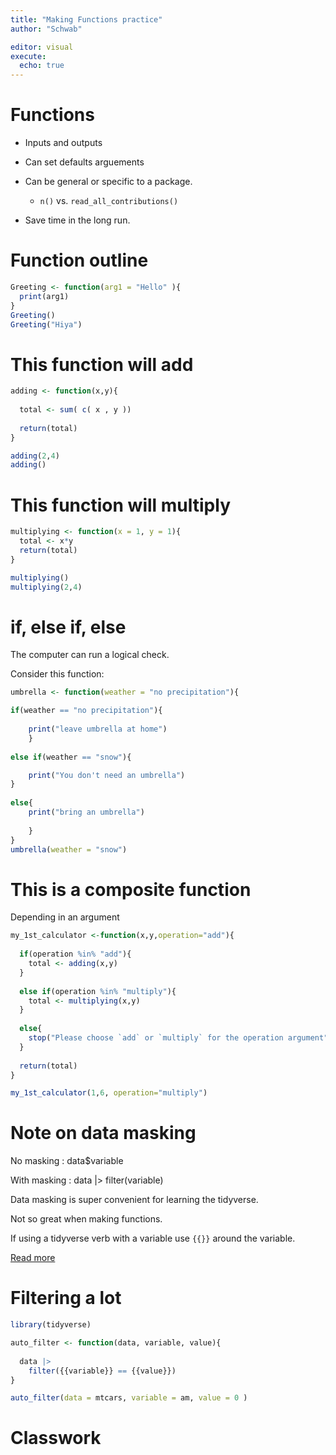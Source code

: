 ```yaml
---
title: "Making Functions practice"
author: "Schwab"

editor: visual
execute: 
  echo: true
---
```


# Functions

-   Inputs and outputs

-   Can set defaults arguements

-   Can be general or specific to a package.

    -   `n()` vs. `read_all_contributions()`
    
-   Save time in the long run. 

# Function outline 

```r
Greeting <- function(arg1 = "Hello" ){
  print(arg1)
}
Greeting()
Greeting("Hiya")
```

# This function will add

```r
adding <- function(x,y){
  
  total <- sum( c( x , y ))
  
  return(total)
}

adding(2,4)
adding()

```

# This function will multiply

```r
multiplying <- function(x = 1, y = 1){
  total <- x*y
  return(total)
}

multiplying()
multiplying(2,4)

```

# if, else if, else

The computer can run a logical check. 

Consider this function:

```r
umbrella <- function(weather = "no precipitation"){

if(weather == "no precipitation"){
  
    print("leave umbrella at home")
    }
    
else if(weather == "snow"){

    print("You don't need an umbrella")
}
  
else{
    print("bring an umbrella")
    
    }
}
umbrella(weather = "snow")
```

# This is a composite function

Depending in an argument

```r
my_1st_calculator <-function(x,y,operation="add"){
  
  if(operation %in% "add"){
    total <- adding(x,y)
  }
  
  else if(operation %in% "multiply"){
    total <- multiplying(x,y)
  }
  
  else{
    stop("Please choose `add` or `multiply` for the operation argument")
  }
  
  return(total)
}
```

```r
my_1st_calculator(1,6, operation="multiply")
```

# Note on data masking

No masking :  data$variable

With masking : data |>
                filter(variable)
                
Data masking is super convenient for learning the tidyverse. 

Not so great when making functions. 

If using a tidyverse verb with a variable use `{{}}` around the variable. 

[Read more](https://rlang.r-lib.org/reference/topic-data-mask.html)

# Filtering a lot

```r
library(tidyverse)

auto_filter <- function(data, variable, value){
  
  data |>
    filter({{variable}} == {{value}})
}
```

```r
auto_filter(data = mtcars, variable = am, value = 0 )
```


# Classwork


